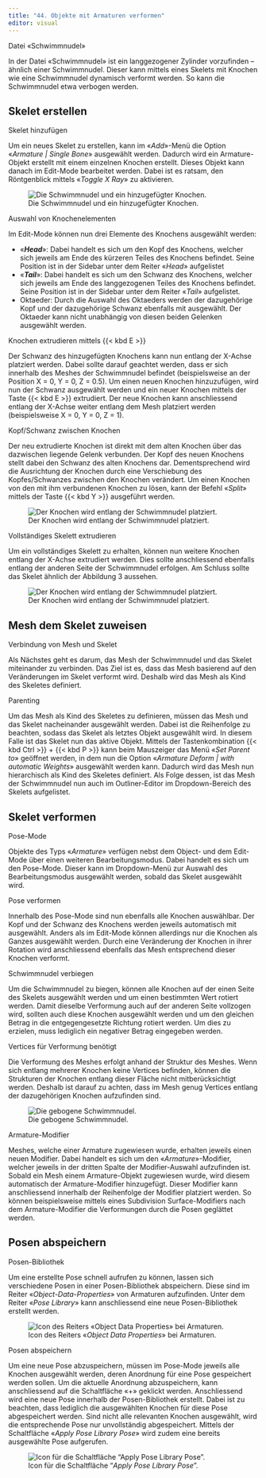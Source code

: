```yaml
---
title: "44. Objekte mit Armaturen verformen"
editor: visual
---
```


::: column-margin
Datei «Schwimmnudel»
:::

In der Datei «Schwimmnudel» ist ein langgezogener Zylinder vorzufinden – ähnlich einer Schwimmnudel. Dieser kann mittels eines Skelets mit Knochen wie eine Schwimmnudel dynamisch verformt werden. So kann die Schwimmnudel etwa verbogen werden.

## Skelet erstellen

::: column-margin
Skelet hinzufügen
:::

Um ein neues Skelet zu erstellen, kann im «*Add*»-Menü die Option «*Armature \| Single Bone*» ausgewählt werden. Dadurch wird ein Armature-Objekt erstellt mit einem einzelnen Knochen erstellt. Dieses Objekt kann danach im Edit-Mode bearbeitet werden. Dabei ist es ratsam, den Röntgenblick mittels «*Toggle X Ray*» zu aktivieren.

![Die Schwimmnudel und ein hinzugefügter Knochen.](Images/Chapter_44/1.Schwimmnudel.png){#fig-1_1 fig-align="left"}

::: column-margin
Auswahl von Knochenelementen
:::

Im Edit-Mode können nun drei Elemente des Knochens ausgewählt werden:

-   «***Head***»: Dabei handelt es sich um den Kopf des Knochens, welcher sich jeweils am Ende des kürzeren Teiles des Knochens befindet. Seine Position ist in der Sidebar unter dem Reiter «*Head*» aufgelistet
-   «***Tail***»: Dabei handelt es sich um den Schwanz des Knochens, welcher sich jeweils am Ende des langgezogenen Teiles des Knochens befindet. Seine Position ist in der Sidebar unter dem Reiter «*Tail*» aufgelistet.
-   Oktaeder: Durch die Auswahl des Oktaeders werden der dazugehörige Kopf und der dazugehörige Schwanz ebenfalls mit ausgewählt. Der Oktaeder kann nicht unabhängig von diesen beiden Gelenken ausgewählt werden.

::: column-margin
Knochen extrudieren mittels {{< kbd E >}}
:::

Der Schwanz des hinzugefügten Knochens kann nun entlang der X-Achse platziert werden. Dabei sollte darauf geachtet werden, dass er sich innerhalb des Meshes der Schwimmnudel befindet (beispielsweise an der Position X = 0, Y = 0, Z = 0.5). Um einen neuen Knochen hinzuzufügen, wird nun der Schwanz ausgewählt werden und ein neuer Knochen mittels der Taste {{< kbd E >}} extrudiert. Der neue Knochen kann anschliessend entlang der X-Achse weiter entlang dem Mesh platziert werden (beispielsweise X = 0, Y = 0, Z = 1). 

::: column-margin
Kopf/Schwanz zwischen Knochen
:::

Der neu extrudierte Knochen ist direkt mit dem alten Knochen über das dazwischen
liegende Gelenk verbunden. Der Kopf des neuen Knochens stellt dabei den Schwanz des alten Knochens dar. Dementsprechend wird die Ausrichtung der Knochen durch eine Verschiebung des Kopfes/Schwanzes zwischen den Knochen verändert. Um einen Knochen von den mit ihm verbundenen Knochen zu lösen, kann der Befehl «*Split*» mittels der Taste {{< kbd Y >}} ausgeführt werden.

![Der Knochen wird entlang der Schwimmnudel platziert.](Images/Chapter_44/2.Knochen_Platzierung.png){#fig-1_2 fig-align="left"}

::: column-margin
Vollständiges Skelett extrudieren
:::

Um ein vollständiges Skelett zu erhalten, können nun weitere Knochen entlang der X-Achse extrudiert werden. Dies sollte anschliessend ebenfalls entlang der anderen Seite der Schwimmnudel erfolgen. Am Schluss sollte das Skelet ähnlich der Abbildung 3 aussehen. 

![Der Knochen wird entlang der Schwimmnudel platziert.](Images/Chapter_44/3.Knochen_Platzierungen.png){#fig-1_3 fig-align="left"}

## Mesh dem Skelet zuweisen 

::: column-margin
Verbindung von Mesh und Skelet
:::

Als Nächstes geht es darum, das Mesh der Schwimmnudel und das Skelet miteinander zu verbinden. Das Ziel ist es, dass das Mesh basierend auf den Veränderungen im Skelet verformt wird. Deshalb wird das Mesh als Kind des Skeletes definiert.

::: column-margin
Parenting
:::

Um das Mesh als Kind des Skeletes zu definieren, müssen das Mesh und das Skelet nacheinander ausgewählt werden. Dabei ist die Reihenfolge zu beachten, sodass das Skelet als letztes Objekt ausgewählt wird. In diesem Falle ist das Skelet nun das aktive Objekt. Mittels der Tastenkombination {{< kbd Ctrl >}} + {{< kbd P >}} kann beim Mauszeiger das Menü «*Set Parent to*» geöffnet werden, in dem nun die Option 
«*Armature Deform | with automatic Weights*» ausgewählt werden kann. Dadurch wird das Mesh nun hierarchisch als Kind des Skeletes definiert. Als Folge dessen, ist das Mesh der Schwimmnudel nun auch im Outliner-Editor im Dropdown-Bereich des Skelets aufgelistet.

## Skelet verformen 

::: column-margin
Pose-Mode
:::

Objekte des Typs «*Armature*» verfügen nebst dem Object- und dem Edit-Mode über einen weiteren Bearbeitungsmodus. Dabei handelt es sich um den Pose-Mode. Dieser kann im Dropdown-Menü zur Auswahl des Bearbeitungsmodus ausgewählt werden, sobald das Skelet ausgewählt wird.

::: column-margin
Pose verformen
:::

Innerhalb des Pose-Mode sind nun ebenfalls alle Knochen auswählbar. Der Kopf und der Schwanz des Knochens werden jeweils automatisch mit ausgewählt. Anders als im Edit-Mode können allerdings nur die Knochen als Ganzes ausgewählt werden. Durch eine Veränderung der Knochen in ihrer Rotation wird anschliessend ebenfalls das Mesh entsprechend dieser Knochen verformt. 

::: column-margin
Schwimmnudel verbiegen
:::

Um die Schwimmnudel zu biegen, können alle Knochen auf der einen Seite des Skelets ausgewählt werden und um einen bestimmten Wert rotiert werden. Damit dieselbe Verformung auch auf der anderen Seite vollzogen wird, sollten auch diese Knochen ausgewählt werden und um den gleichen Betrag in die entgegengesetzte Richtung rotiert werden. Um dies zu erzielen, muss lediglich ein negativer Betrag eingegeben werden.

::: column-margin
Vertices für Verformung benötigt
:::

Die Verformung des Meshes erfolgt anhand der Struktur des Meshes. Wenn sich entlang mehrerer Knochen keine Vertices befinden, können die Strukturen der Knochen entlang dieser Fläche nicht mitberücksichtigt werden. Deshalb ist darauf zu achten, dass im Mesh genug Vertices entlang der dazugehörigen Knochen aufzufinden sind. 


![Die gebogene Schwimmnudel.](Images/Chapter_44/4.gebogene_Schwimmnudel.png){#fig-1_4 fig-align="left"}

::: column-margin
Armature-Modifier
:::

Meshes, welche einer Armature zugewiesen wurde, erhalten jeweils einen neuen Modifier. Dabei handelt es sich um den «*Armature*»-Modifier, welcher jeweils in der dritten Spalte der Modifier-Auswahl aufzufinden ist. Sobald ein Mesh einem Armature-Objekt zugewiesen wurde, wird diesem automatisch der Armature-Modifier hinzugefügt. Dieser Modifier kann anschliessend innerhalb der Reihenfolge der Modifier platziert werden. So können beispielsweise mittels eines Subdivision
Surface-Modifiers nach dem Armature-Modifier die Verformungen durch die Posen geglättet werden. 

## Posen abspeichern 

::: column-margin
Posen-Bibliothek
:::

Um eine erstellte Pose schnell aufrufen zu können, lassen sich verschiedene 
Posen in einer Posen-Bibliothek abspeichern. Diese sind im Reiter «*Object-Data-Properties*» von Armaturen aufzufinden. Unter dem Reiter «*Pose Library*» kann anschliessend eine neue Posen-Bibliothek erstellt werden. 

![Icon des Reiters «*Object Data Properties*» bei Armaturen.](Images/Chapter_44/5.Icon_Object_Data_Properties_Armature.png){#fig-1_5 fig-align="left"}

::: column-margin
Posen abspeichern
:::

Um eine neue Pose abzuspeichern, müssen im Pose-Mode jeweils alle Knochen 
ausgewählt werden, deren Anordnung für eine Pose gespeichert werden sollen. 
Um die aktuelle Anordnung abzuspeichern, kann anschliessend auf die Schaltfläche «+» geklickt werden. Anschliessend wird eine neue Pose innerhalb der Posen-Bibliothek erstellt. Dabei ist zu beachten, dass lediglich die ausgewählten 
Knochen für diese Pose abgespeichert werden. Sind nicht alle relevanten Knochen ausgewählt, wird die entsprechende Pose nur unvollständig abgespeichert. 
Mittels der Schaltfläche «*Apply Pose Library Pose*» wird zudem eine bereits ausgewählte Pose aufgerufen.

![ Icon für die Schaltfläche "*Apply Pose Library Pose*". ](Images/Chapter_44/6.Icon_Apply_Pose_Library_Pose.png){#fig-1_6 fig-align="left"}